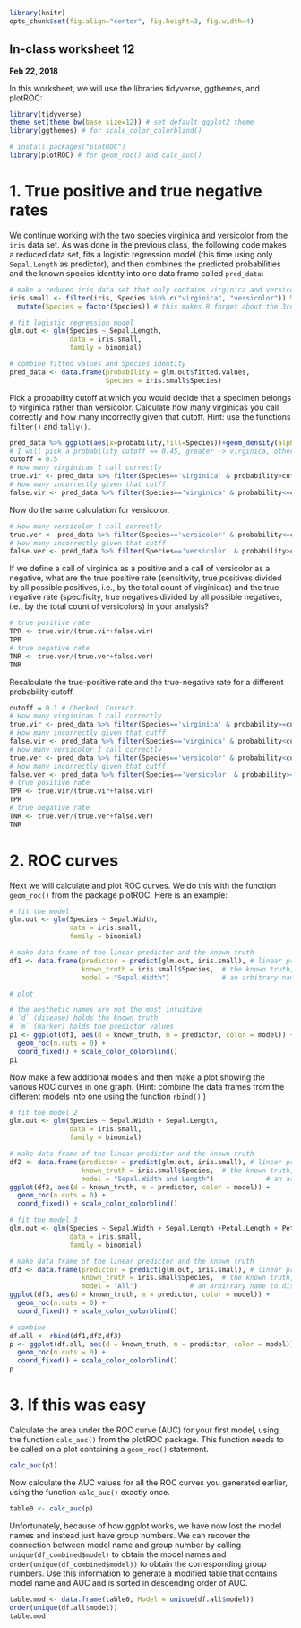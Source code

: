 ```r
library(knitr)
opts_chunk$set(fig.align="center", fig.height=3, fig.width=4)
```
## In-class worksheet 12
**Feb 22, 2018**

In this worksheet, we will use the libraries tidyverse, ggthemes, and plotROC:
```r
library(tidyverse)
theme_set(theme_bw(base_size=12)) # set default ggplot2 theme
library(ggthemes) # for scale_color_colorblind()

# install.packages("plotROC")
library(plotROC) # for geom_roc() and calc_auc()
```

# 1. True positive and true negative rates

We continue working with the two species virginica and versicolor from the `iris` data set. As was done in the previous class, the following code makes a reduced data set, fits a logistic regression model (this time using only `Sepal.Length` as predictor), and then combines the predicted probabilities and the known species identity into one data frame called `pred_data`:
```r
# make a reduced iris data set that only contains virginica and versicolor species
iris.small <- filter(iris, Species %in% c("virginica", "versicolor")) %>%
  mutate(Species = factor(Species)) # this makes R forget about the 3rd species

# fit logistic regression model
glm.out <- glm(Species ~ Sepal.Length,
               data = iris.small,
               family = binomial)

# combine fitted values and Species identity
pred_data <- data.frame(probability = glm.out$fitted.values,
                        Species = iris.small$Species)
```

Pick a probability cutoff at which you would decide that a specimen belongs to virginica rather than versicolor. Calculate how many virginicas you call correctly and how many incorrectly given that cutoff. Hint: use the functions `filter()` and `tally()`.
```r
pred_data %>% ggplot(aes(x=probability,fill=Species))+geom_density(alpha=0.5)
# I will pick a probability cutoff == 0.45, greater -> virginica, otherwise, veresicolor
cutoff = 0.5
# How many virginicas I call correctly
true.vir <- pred_data %>% filter(Species=='virginica' & probability>cutoff) %>% tally()
# How many incorrectly given that cutff
false.vir <- pred_data %>% filter(Species=='virginica' & probability<=cutoff) %>% tally()
```

Now do the same calculation for versicolor.
```r
# How many versicolor I call correctly
true.ver <- pred_data %>% filter(Species=='versicolor' & probability<=cutoff) %>% tally()
# How many incorrectly given that cutff
false.ver <- pred_data %>% filter(Species=='versicolor' & probability>cutoff) %>% tally()
```

If we define a call of virginica as a positive and a call of versicolor as a negative, what are the true positive rate (sensitivity, true positives divided by all possible positives, i.e., by the total count of virginicas) and the true negative rate (specificity, true negatives divided by all possible negatives, i.e., by the total count of versicolors) in your analysis?
```r
# true positive rate
TPR <- true.vir/(true.vir+false.vir)
TPR
# true negative rate
TNR <- true.ver/(true.ver+false.ver)
TNR
```

Recalculate the true-positive rate and the true-negative rate for a different probability cutoff.
```r
cutoff = 0.1 # Checked. Correct.
# How many virginicas I call correctly
true.vir <- pred_data %>% filter(Species=='virginica' & probability>=cutoff) %>% tally()
# How many incorrectly given that cutff
false.vir <- pred_data %>% filter(Species=='virginica' & probability<cutoff) %>% tally()
# How many versicolor I call correctly
true.ver <- pred_data %>% filter(Species=='versicolor' & probability<cutoff) %>% tally()
# How many incorrectly given that cutff
false.ver <- pred_data %>% filter(Species=='versicolor' & probability>=cutoff) %>% tally()
# true positive rate
TPR <- true.vir/(true.vir+false.vir)
TPR
# true negative rate
TNR <- true.ver/(true.ver+false.ver)
TNR
```

# 2. ROC curves

Next we will calculate and plot ROC curves. We do this with the function `geom_roc()` from the package plotROC. Here is an example:

```r
# fit the model
glm.out <- glm(Species ~ Sepal.Width,
               data = iris.small,
               family = binomial)

# make data frame of the linear predictor and the known truth
df1 <- data.frame(predictor = predict(glm.out, iris.small), # linear predictor
                  known_truth = iris.small$Species,  # the known truth, i.e., true species assignment
                  model = "Sepal.Width")             # an arbitrary name to distinguish different curves

# plot

# the aesthetic names are not the most intuitive
# `d` (disease) holds the known truth
# `m` (marker) holds the predictor values 
p1 <- ggplot(df1, aes(d = known_truth, m = predictor, color = model)) + 
  geom_roc(n.cuts = 0) +
  coord_fixed() + scale_color_colorblind()
p1
```

Now make a few additional models and then make a plot showing the various ROC curves in one graph. (Hint: combine the data frames from the different models into one using the function `rbind()`.)

```r
# fit the model 2
glm.out <- glm(Species ~ Sepal.Width + Sepal.Length,
               data = iris.small,
               family = binomial)

# make data frame of the linear predictor and the known truth
df2 <- data.frame(predictor = predict(glm.out, iris.small), # linear predictor
                  known_truth = iris.small$Species,  # the known truth, i.e., true species assignment
                  model = "Sepal.Width and Length")             # an arbitrary name to distinguish different curves
ggplot(df2, aes(d = known_truth, m = predictor, color = model)) + 
  geom_roc(n.cuts = 0) +
  coord_fixed() + scale_color_colorblind()

# fit the model 3
glm.out <- glm(Species ~ Sepal.Width + Sepal.Length +Petal.Length + Petal.Width,
               data = iris.small,
               family = binomial)

# make data frame of the linear predictor and the known truth
df3 <- data.frame(predictor = predict(glm.out, iris.small), # linear predictor
                  known_truth = iris.small$Species,  # the known truth, i.e., true species assignment
                  model = "All")             # an arbitrary name to distinguish different curves
ggplot(df3, aes(d = known_truth, m = predictor, color = model)) + 
  geom_roc(n.cuts = 0) +
  coord_fixed() + scale_color_colorblind()

# combine
df.all <- rbind(df1,df2,df3)
p <- ggplot(df.all, aes(d = known_truth, m = predictor, color = model)) + 
  geom_roc(n.cuts = 0) +
  coord_fixed() + scale_color_colorblind()
p
```


# 3. If this was easy

Calculate the area under the ROC curve (AUC) for your first model, using the function `calc_auc()` from the plotROC package. This function needs to be called on a plot containing a `geom_roc()` statement.

```r
calc_auc(p1)
```

Now calculate the AUC values for all the ROC curves you generated earlier, using the function `calc_auc()` exactly once.

```r
table0 <- calc_auc(p)
```

Unfortunately, because of how ggplot works, we have now lost the model names and instead just have group numbers. We can recover the connection between model name and group number by calling `unique(df_combined$model)` to obtain the model names and `order(unique(df_combined$model))` to obtain the corresponding group numbers. Use this information to generate a modified table that contains model name and AUC and is sorted in descending order of AUC.

```r
table.mod <- data.frame(table0, Model = unique(df.all$model))
order(unique(df.all$model))
table.mod
```